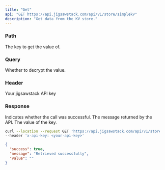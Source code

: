 ```yaml
---
title: "Get"
api: "GET https://api.jigsawstack.com/api/v1/store/simplekv"
description: "Get data from the KV store."
---
```


### Path

<ParamField path="key" type="string" required>
  The key to get the value of.
</ParamField>

### Query

<ParamField query="decrypt" type="boolean">
  Whether to decrypt the value.
</ParamField>

### Header

<ParamField header="x-api-key" type="string" required>
  Your jigsawstack API key
</ParamField>

### Response

<ResponseField name="success" type="boolean">
  Indicates whether the call was successful.
</ResponseField>

<ResponseField name="message" type="string">
  The message returned by the API.
</ResponseField>

<ResponseField name="value" type="string">
  The value of the key.
</ResponseField>

<RequestExample>

```bash Example Request
curl --location --request GET 'https://api.jigsawstack.com/api/v1/store/simplekv' \
--header 'x-api-key: <your-api-key>'
```

</RequestExample>

<ResponseExample>

```json Response
{
  "success": true,
  "message": "Retrieved successfully",
  "value": ""
}
```

</ResponseExample>
